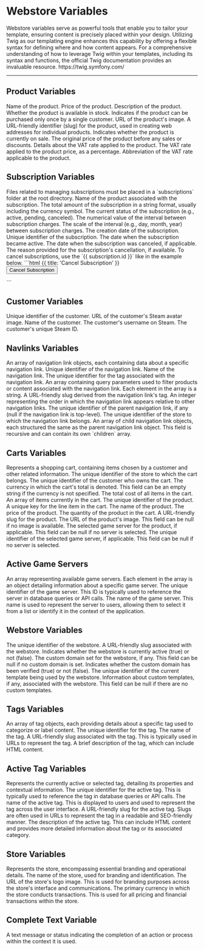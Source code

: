 # Webstore Variables

<Row>
	<Col>
		Webstore variables serve as powerful tools that enable you to tailor your template, ensuring content is precisely placed within your design. Utilizing Twig as our templating engine enhances this capability by offering a flexible syntax for defining where and how content appears. For a comprehensive understanding of how to leverage Twig within your templates, including its syntax and functions, the official Twig documentation provides an invaluable resource. https://twig.symfony.com/
	</Col>
</Row>

---

## Product Variables 

<Row>
    <Col>
        <Fields>
            <Field name="product.name" type="string">
                Name of the product.
            </Field>
            <Field name="product.price" type="float">
                Price of the product.
            </Field>
            <Field name="product.description" type="string">
                Description of the product.
            </Field>
            <Field name="product.stock.available" type="boolean">
                Whether the product is available in stock.
            </Field>
            <Field name="product.allow_one_time_purchase" type="boolean">
                Indicates if the product can be purchased only once by a single customer.
            </Field>
            <Field name="product.image_url" type="string">
                URL of the product's image.
            </Field>
            <Field name="product.slug" type="string">
                A URL-friendly identifier (slug) for the product, used in creating web addresses for individual products.
            </Field>
            <Field name="product.pricing.active_sale" type="boolean">
                Indicates whether the product is currently on sale.
            </Field>
            <Field name="product.pricing.price_original" type="float">
                The original price of the product before any sales or discounts.
            </Field>
            <Field name="product.pricing.vat_rate" type="object">
                Details about the VAT rate applied to the product.
            </Field>
            <Field name="product.pricing.vat_rate.percentage" type="float">
                The VAT rate applied to the product price, as a percentage.
            </Field>
            <Field name="product.pricing.vat_rate.vat_abbreviation" type="string">
                Abbreviation of the VAT rate applicable to the product.
            </Field>
        </Fields>
    </Col>
</Row>


## Subscription Variables 

<Row>
    <Col>
        Files related to managing subscriptions must be placed in a `subscriptions` folder at the root directory.
    </Col>
</Row>

<Row>
    <Col>
        <Fields>
            <Field name="subscription.product_name" type="string">
                Name of the product associated with the subscription.
            </Field>
            <Field name="subscription.total_amount_str" type="string">
                The total amount of the subscription in a string format, usually including the currency symbol.
            </Field>
            <Field name="subscription.status" type="string">
                The current status of the subscription (e.g., active, pending, canceled).
            </Field>
            <Field name="subscription.interval_value" type="int">
                The numerical value of the interval between subscription charges.
            </Field>
            <Field name="subscription.interval_scale" type="string">
                The scale of the interval (e.g., day, month, year) between subscription charges.
            </Field>
            <Field name="subscription.created_at" type="string">
                The creation date of the subscription.
            </Field>
            <Field name="subscription.id" type="string">
                Unique identifier of the subscription.
            </Field>
            <Field name="subscription.active_at" type="string">
                The date when the subscription became active.
            </Field>
            <Field name="subscription.canceled_at" type="string">
                The date when the subscription was canceled, if applicable.
            </Field>
            <Field name="subscription.cancel_reason" type="string">
                The reason provided for the subscription's cancellation, if available.
            </Field>
        </Fields>
    </Col>
</Row>

<Row>
    <Col>
        <Note>
            To cancel subscriptions, use the `{{ subscription.id }}` like in the example below.
        </Note>
        ```html {{ title: 'Cancel Subscription' }}
            <form action="/subscriptions/{{ subscription.id }}/cancel" method="post">
                <button type="submit">
                    Cancel Subscription
                </button>
            </form>
        ```
    </Col>
</Row>

## Customer Variables 

<Row>
    <Col>
        <Fields>
            <Field name="customer.id" type="string">
                Unique identifier of the customer.
            </Field>
            <Field name="customer.steam.avatar_url" type="string">
                URL of the customer's Steam avatar image.
            </Field>
            <Field name="customer.name" type="string">
                Name of the customer.
            </Field>
            <Field name="customer.steam.name" type="string">
                The customer's username on Steam.
            </Field>
            <Field name="customer.steam_id" type="string">
                The customer's unique Steam ID.
            </Field>
        </Fields>
    </Col>
</Row>

## Navlinks Variables

<Row>
    <Col>
        <Fields>
            <Field name="navlinks" type="array">
                An array of navigation link objects, each containing data about a specific navigation link.
            </Field>
            <Field name="navlinks[].node_id" type="string">
                Unique identifier of the navigation link.
            </Field>
            <Field name="navlinks[].name" type="string">
                Name of the navigation link.
            </Field>
            <Field name="navlinks[].tag_id" type="string">
                The unique identifier for the tag associated with the navigation link.
            </Field>
            <Field name="navlinks[].tag_query" type="array">
                An array containing query parameters used to filter products or content associated with the navigation link. Each element in the array is a string.
            </Field>
            <Field name="navlinks[].tag_slug" type="string">
                A URL-friendly slug derived from the navigation link's tag.
            </Field>
            <Field name="navlinks[].order" type="int">
                An integer representing the order in which the navigation link appears relative to other navigation links.
            </Field>
            <Field name="navlinks[].parent_node_id" type="string" nullable="true">
                The unique identifier of the parent navigation link, if any (null if the navigation link is top-level).
            </Field>
            <Field name="navlinks[].store_id" type="string">
                The unique identifier of the store to which the navigation link belongs.
            </Field>
            <Field name="navlinks[].children" type="array">
                An array of child navigation link objects, each structured the same as the parent navigation link object. This field is recursive and can contain its own `children` array.
            </Field>
        </Fields>
    </Col>
</Row>

## Carts Variables

<Row>
    <Col>
        <Fields>
            <Field name="cart" type="object">
                Represents a shopping cart, containing items chosen by a customer and other related information.
            </Field>
            <Field name="cart.store_id" type="string">
                The unique identifier of the store to which the cart belongs.
            </Field>
            <Field name="cart.customer_id" type="string">
                The unique identifier of the customer who owns the cart.
            </Field>
            <Field name="cart.currency" type="string">
                The currency in which the cart's total is denoted. This field can be an empty string if the currency is not specified.
            </Field>
            <Field name="cart.total" type="int">
                The total cost of all items in the cart.
            </Field>
            <Field name="cart.lines" type="array">
                An array of items currently in the cart.
            </Field>
            <Field name="cart.lines[].product_id" type="string">
                The unique identifier of the product.
            </Field>
            <Field name="cart.lines[].line_key" type="string">
                A unique key for the line item in the cart.
            </Field>
            <Field name="cart.lines[].name" type="string">
                The name of the product.
            </Field>
            <Field name="cart.lines[].price" type="int">
                The price of the product.
            </Field>
            <Field name="cart.lines[].quantity" type="int">
                The quantity of the product in the cart.
            </Field>
            <Field name="cart.lines[].slug" type="string">
                A URL-friendly slug for the product.
            </Field>
            <Field name="cart.lines[].image_url" type="string" nullable="true">
                The URL of the product's image. This field can be null if no image is available.
            </Field>
            <Field name="cart.lines[].selected_gameserver" type="string" nullable="true">
                The selected game server for the product, if applicable. This field can be null if no server is selected.
            </Field>
            <Field name="cart.lines[].selected_gameserver_id" type="string" nullable="true">
                The unique identifier of the selected game server, if applicable. This field can be null if no server is selected.
            </Field>
        </Fields>
    </Col>
</Row>

## Active Game Servers

<Row>
    <Col>
        <Fields>
            <Field name="available_gameservers" type="array">
                An array representing available game servers. Each element in the array is an object detailing information about a specific game server.
            </Field>
            <Field name="available_gameservers[].id" type="string">
                The unique identifier of the game server. This ID is typically used to reference the server in database queries or API calls.
            </Field>
            <Field name="available_gameservers[].name" type="string">
                The name of the game server. This name is used to represent the server to users, allowing them to select it from a list or identify it in the context of the application.
            </Field>
        </Fields>
    </Col>
</Row>

## Webstore Variables

<Row>
    <Col>
        <Fields>
            <Field name="webstore.id" type="string">
                The unique identifier of the webstore.
            </Field>
            <Field name="webstore.slug" type="string">
                A URL-friendly slug associated with the webstore.
            </Field>
            <Field name="webstore.is_active" type="boolean">
                Indicates whether the webstore is currently active (true) or not (false).
            </Field>
            <Field name="webstore.custom_domain" type="string" nullable="true">
                The custom domain set for the webstore, if any. This field can be null if no custom domain is set.
            </Field>
            <Field name="webstore.custom_domain_verified" type="boolean">
                Indicates whether the custom domain has been verified (true) or not (false).
            </Field>
            <Field name="webstore.current_template_id" type="string">
                The unique identifier of the current template being used by the webstore.
            </Field>
            <Field name="webstore.custom_templates" type="string" nullable="true">
                Information about custom templates, if any, associated with the webstore. This field can be null if there are no custom templates.
            </Field>
        </Fields>
    </Col>
</Row>

## Tags Variables

<Row>
    <Col>
        <Fields>
            <Field name="tags" type="array">
                An array of tag objects, each providing details about a specific tag used to categorize or label content.
            </Field>
            <Field name="tags[].id" type="string">
                The unique identifier for the tag.
            </Field>
            <Field name="tags[].name" type="string">
                The name of the tag.
            </Field>
            <Field name="tags[].slug" type="string">
                A URL-friendly slug associated with the tag. This is typically used in URLs to represent the tag.
            </Field>
            <Field name="tags[].description" type="string">
                A brief description of the tag, which can include HTML content.
            </Field>
        </Fields>
    </Col>
</Row>

## Active Tag Variables

<Row>
    <Col>
        <Fields>
            <Field name="activeTag" type="object">
                Represents the currently active or selected tag, detailing its properties and contextual information.
            </Field>
            <Field name="activeTag.id" type="string">
                The unique identifier for the active tag. This is typically used to reference the tag in database queries or API calls.
            </Field>
            <Field name="activeTag.name" type="string">
                The name of the active tag. This is displayed to users and used to represent the tag across the user interface.
            </Field>
            <Field name="activeTag.slug" type="string">
                A URL-friendly slug for the active tag. Slugs are often used in URLs to represent the tag in a readable and SEO-friendly manner.
            </Field>
            <Field name="activeTag.description" type="string">
                The description of the active tag. This can include HTML content and provides more detailed information about the tag or its associated category.
            </Field>
        </Fields>
    </Col>
</Row>

## Store Variables

<Row>
    <Col>
        <Fields>
            <Field name="store" type="object">
                Represents the store, encompassing essential branding and operational details.
            </Field>
            <Field name="store.name" type="string">
                The name of the store, used for branding and identification.
            </Field>
            <Field name="store.logo_url" type="string">
                The URL of the store's logo image. This is used for branding purposes across the store's interface and communications.
            </Field>
            <Field name="store.currency" type="string">
                The primary currency in which the store conducts transactions. This is used for all pricing and financial transactions within the store.
            </Field>
        </Fields>
    </Col>
</Row>

## Complete Text Variable

<Row>
    <Col>
        <Fields>
            <Field name="complete.text" type="string">
                A text message or status indicating the completion of an action or process within the context it is used.
            </Field>
        </Fields>
    </Col>
</Row>